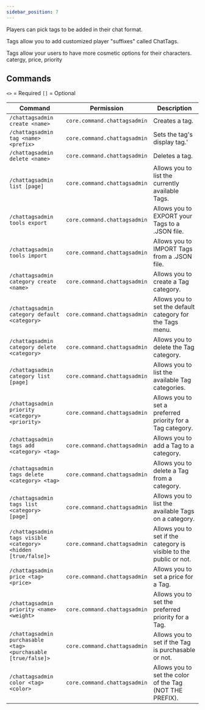 ```yaml
---
sidebar_position: 7
---
```


Players can pick tags to be added in their chat format.

Tags allow you to add customized player "suffixes" called ChatTags.

Tags allow your users to have more cosmetic options for their characters.
catergy, price, priority

## Commands

`<>` = Required `[]` = Optional

Command                                                        | Permission                   | Description
-------------------------------------------------------------- | ---------------------------- | ------------------------------------------------------------------
`/chattagsadmin create <name>`                                 | `core.command.chattagsadmin` | Creates a tag.
`/chattagsadmin tag <name> <prefix>`                           | `core.command.chattagsadmin` | Sets the tag's display tag.'
`/chattagsadmin delete <name>`                                 | `core.command.chattagsadmin` | Deletes a tag.
`/chattagsadmin list [page]`                                   | `core.command.chattagsadmin` | Allows you to list the currently available Tags.
`/chattagsadmin tools export`                                  | `core.command.chattagsadmin` | Allows you to EXPORT your Tags to a .JSON file.
`/chattagsadmin tools import`                                  | `core.command.chattagsadmin` | Allows you to IMPORT Tags from a .JSON file.
`/chattagsadmin category create <name>`                        | `core.command.chattagsadmin` | Allows you to create a Tag category.
`/chattagsadmin category default <category>`                   | `core.command.chattagsadmin` | Allows you to set the default category for the Tags menu.
`/chattagsadmin category delete <category>`                    | `core.command.chattagsadmin` | Allows you to delete the Tag category.
`/chattagsadmin category list [page]`                          | `core.command.chattagsadmin` | Allows you to list the available Tag categories.
`/chattagsadmin priority <category> <priority>`                | `core.command.chattagsadmin` | Allows you to set a preferred priority for a Tag category.
`/chattagsadmin tags add <category> <tag>`                     | `core.command.chattagsadmin` | Allows you to add a Tag to a category.
`/chattagsadmin tags delete <category> <tag>`                  | `core.command.chattagsadmin` | Allows you to delete a Tag from a category.
`/chattagsadmin tags list <category> [page]`                   | `core.command.chattagsadmin` | Allows you to list the available Tags on a category.
`/chattagsadmin tags visible <category> <hidden [true/false]>` | `core.command.chattagsadmin` | Allows you to set if the category is visible to the public or not.
`/chattagsadmin price <tag> <price>`                           | `core.command.chattagsadmin` | Allows you to set a price for a Tag.
`/chattagsadmin priority <name> <weight>`                      | `core.command.chattagsadmin` | Allows you to set the preferred priority for a Tag.
`/chattagsadmin purchasable <tag> <purchasable [true/false]>`  | `core.command.chattagsadmin` | Allows you to set if the Tag is purchasable or not.
`/chattagsadmin color <tag> <color>`                           | `core.command.chattagsadmin` | Allows you to set the color of the Tag (NOT THE PREFIX).